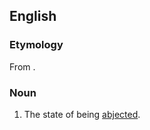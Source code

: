==English==

===Etymology===
From {{suffix|abjected|ness}}.

===Noun===
{{en-noun|-}}

# {{rare}} The state of being [[abject]]ed.
